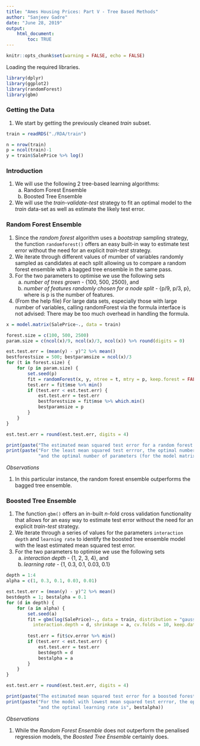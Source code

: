 ```yaml
---
title: "Ames Housing Prices: Part V - Tree Based Methods"
author: "Sanjeev Gadre"
date: "June 28, 2019"
output: 
    html_document:
        toc: TRUE
---
```


```r
knitr::opts_chunk$set(warning = FALSE, echo = FALSE)
```

Loading the required libraries.

```r
library(dplyr)
library(ggplot2)
library(randomForest)
library(gbm)

```

### Getting the Data

1.  We start by getting the previously cleaned *train* subset.

```r
train = readRDS("./RDA/train")

n = nrow(train)
p = ncol(train)-1
y = train$SalePrice %>% log()
```

### Introduction

1.  We will use the following 2 tree-based learning algorithms:
    a.  Random Forest Ensemble
    b.  Boosted Tree Ensemble
2.  We will use the *train-validate-test* strategy to fit an optimal model to the *train* data-set as well as estimate the likely test error.


### Random Forest Ensemble

1.  Since the *random forest* algorithm uses a *bootstrap* sampling strategy, the function `randomforest()` offers an easy built-in way to estimate test error without the need for an explicit *train-test* strategy.
2.  We iterate through different values of mumber of variables randomly sampled as candidates at each split allowing us to compare a random forest ensemble with a bagged tree ensemble in the same pass.
3.  For the two parameters to optimise we use the following sets
    a.  *number of trees grown*  - {100, 500, 2500}, and 
    b.  *number of features randomly chosen for a node split* - {p/9, p/3, p}, where is p is the number of features.
4.  (From the help file) For large data sets, especially those with large number of variables, calling randomForest via the formula interface is not advised: There may be too much overhead in handling the formula.

```r
x = model.matrix(SalePrice~., data = train)

forest.size = c(100, 500, 2500)
param.size = c(ncol(x)/9, ncol(x)/3, ncol(x)) %>% round(digits = 0)

est.test.err = (mean(y) - y)^2 %>% mean()
bestforestsize = 500; bestparamsize = ncol(x)/3
for (t in forest.size) {
    for (p in param.size) {
        set.seed(p)
        fit = randomForest(x, y, ntree = t, mtry = p, keep.forest = FALSE)
        test.err = fit$mse %>% min()
        if (test.err < est.test.err) {
            est.test.err = test.err
            bestforestsize = fit$mse %>% which.min()
            bestparamsize = p
        }
    }
}

est.test.err = round(est.test.err, digits = 4)

print(paste("The estimated mean squared test error for a random forest ensemble model =", est.test.err))
print(paste("For the least mean squared test errror, the optimal number of trees grown is", bestforestsize,
            "and the optimal number of parameters (for the model matrix) sampled at a node is", bestparamsize))

```

*Observations*

1.  In this particular instance, the random forest ensemble outperforms the bagged tree ensemble.

### Boosted Tree Ensemble

1.  The function `gbm()` offers an in-built *n*-fold cross validation functionality that allows for an easy way to estimate test error without the need for an explicit *train-test* strategy.
2.  We iterate through a series of values for the parameters `interaction depth` and `learning rate` to identify the boosted tree ensemble model with the least estimated mean squared test error.
3.  For the two parameters to optimise we use the following sets
    a.  *interaction depth*  - {1, 2, 3, 4}, and 
    b.  *learning rate* - {1, 0.3, 0.1, 0.03, 0.1}

```r
depth = 1:4
alpha = c(1, 0.3, 0.1, 0.03, 0.01)

est.test.err = (mean(y) - y)^2 %>% mean()
bestdepth = 1; bestalpha = 0.1
for (d in depth) {
    for (a in alpha) {
        set.seed(a)
        fit = gbm(log(SalePrice)~., data = train, distribution = "gaussian", n.trees = 2500, 
          interaction.depth = d, shrinkage = a, cv.folds = 10, keep.data = FALSE)
        
        test.err = fit$cv.error %>% min()
        if (test.err < est.test.err) {
            est.test.err = test.err
            bestdepth = d
            bestalpha = a
        }
    }
}

est.test.err = round(est.test.err, digits = 4)

print(paste("The estimated mean squared test error for a boosted forest ensemble model =", est.test.err))
print(paste("For the model with lowest mean squared test errror, the optimal interaction depth is", bestdepth,
            "and the optimal learning rate is", bestalpha))


```

*Observations*

1.  While the *Random Forest Ensemble* does not outperform the penalised regression models, the *Boosted Tree Ensemble* certainly does.